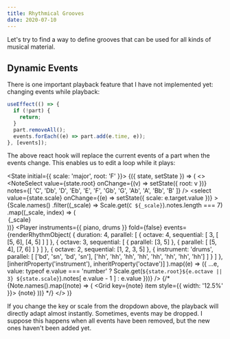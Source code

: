 ```yaml
---
title: Rhythmical Grooves
date: 2020-07-10
---
```



Let's try to find a way to define grooves that can be used for all kinds of musical material.

## Dynamic Events

There is one important playback feature that I have not implemented yet: changing events while playback:

```ts
useEffect(() => {
  if (!part) {
    return;
  }
  part.removeAll();
  events.forEach((e) => part.add(e.time, e));
}, [events]);
```

The above react hook will replace the current events of a part when the events change. This enables us to edit a loop while it plays:

<State initial={{ scale: 'major', root: 'F' }}>
  {({ state, setState }) => (
    <>
      <NoteSelect
        value={state.root}
        onChange={(v) => setState({ root: v })}
        notes={[
          'C',
          'Db',
          'D',
          'Eb',
          'E',
          'F',
          'Gb',
          'G',
          'Ab',
          'A',
          'Bb',
          'B'
        ]}
      />
      <select
        value={state.scale}
        onChange={(e) => setState({ scale: e.target.value })}
      >
        {Scale.names()
          .filter((_scale) => Scale.get(`C ${_scale}`).notes.length === 7)
          .map((_scale, index) => (
            <option key={index}>{_scale}</option>
          ))}
      </select>
      <Player
        instruments={{ piano, drums }}
        fold={false}
        events={renderRhythmObject(
          {
            duration: 4,
            parallel: [
              {
                octave: 4,
                sequential: [
                  3,
                  [
                    [5, 6],
                    [4, 5]
                  ]
                ]
              },
              {
                octave: 3,
                sequential: [
                  { parallel: [3, 5] },
                  {
                    parallel: [
                      [5, 4],
                      [7, 6]
                    ]
                  }
                ]
              },
              { octave: 2, sequential: [1, 2, 3, 5] },
              {
                instrument: 'drums',
                parallel: [
                  ['bd', 'sn', 'bd', 'sn'],
                  ['hh', 'hh', 'hh', 'hh', 'hh', 'hh', 'hh', 'hh']
                ]
              }
            ]
          },
          [inheritProperty('instrument'), inheritProperty('octave')]
        ).map((e) => ({
          ...e,
          value:
            typeof e.value === 'number'
              ? Scale.get(`${state.root}${e.octave || 3} ${state.scale}`).notes[
                  e.value - 1
                ]
              : e.value
        }))}
      />
      {/* <Grid container>
        {Note.names().map((note) => (
          <Grid key={note} item style={{ width: '12.5%' }}>
            {note}
          </Grid>
        ))}
      </Grid> */}
    </>
  )}
</State>

If you change the key or scale from the dropdown above, the playback will directly adapt almost instantly. Sometimes, events may be dropped. I suppose this happens when all events have been removed, but the new ones haven't been added yet.
